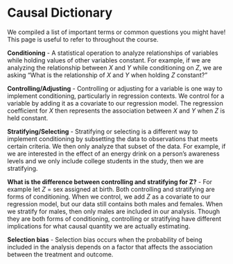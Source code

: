 # Causal Dictionary {.unnumbered} 

We compiled a list of important terms or common questions you might have! This page is useful to refer to throughout the course.

**Conditioning** - A statistical operation to analyze relationships of variables while holding values of other variables constant. For example, if we are analyzing the relationship between $X$ and $Y$ while conditioning on $Z$, we are asking "What is the relationship of $X$ and $Y$ when holding $Z$ constant?"

**Controlling/Adjusting** - Controlling or adjusting for a variable is one way to implement conditioning, particularly in regression contexts. We control for a variable by adding it as a covariate to our regression model. The regression coefficient for $X$ then represents the association between $X$ and $Y$ when $Z$ is held constant.

**Stratifying/Selecting** - Stratifying or selecting is a different way to implement conditioning by subsetting the data to observations that meets certain criteria. We then only analyze that subset of the data. For example, if we are interested in the effect of an energy drink on a person's awareness levels and we only include college students in the study, then we are stratifying.


**What is the difference between controlling and stratifying for Z?** - For example let $Z$ = sex assigned at birth. Both controlling and stratifying are forms of conditioning. When we control, we add $Z$ as a covariate to our regression model, but our data still contains both males and females. When we stratify for males, then only males are included in our analysis. Though they are both forms of conditioning, controlling or stratifying have different implications for what causal quantity we are actually estimating.


**Selection bias** - Selection bias occurs when the probability of being included in the analysis depends on a factor that affects the association between the treatment and outcome.